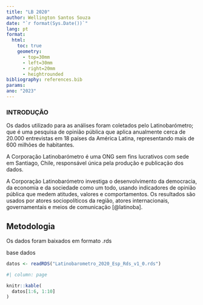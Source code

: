 ```yaml
---
title: "LB 2020"
author: Wellington Santos Souza
date: "`r format(Sys.Date())`" 
lang: pt 
format:
  html:
    toc: true
    geometry: 
      - top=30mm
      - left=30mm
      - right=20mm
      - heightrounded 
bibliography: references.bib 
params:
ano: "2023" 
---
```


### INTRODUÇÃO

Os dados utilizado para as análises foram coletados pelo Latinobarómetro; que é uma pesquisa de opinião pública que aplica anualmente cerca de 20.000 entrevistas em 18 países da América Latina, representando mais de 600 milhões de habitantes.

A Corporação Latinobarómetro é uma ONG sem fins lucrativos com sede em Santiago, Chile, responsável única pela produção e publicação dos dados.

A Corporação Latinobarómetro investiga o desenvolvimento da democracia, da economia e da sociedade como um todo, usando indicadores de opinião pública que medem atitudes, valores e comportamentos. Os resultados são usados por atores sociopolíticos da região, atores internacionais, governamentais e meios de comunicação [@latinoba].

## Metodologia

Os dados foram baixados em formato .rds

base dados

```r
datos <- readRDS("Latinobarometro_2020_Esp_Rds_v1_0.rds")
```

```r
#| column: page

knitr::kable(
  datos[1:6, 1:10]
)
```
